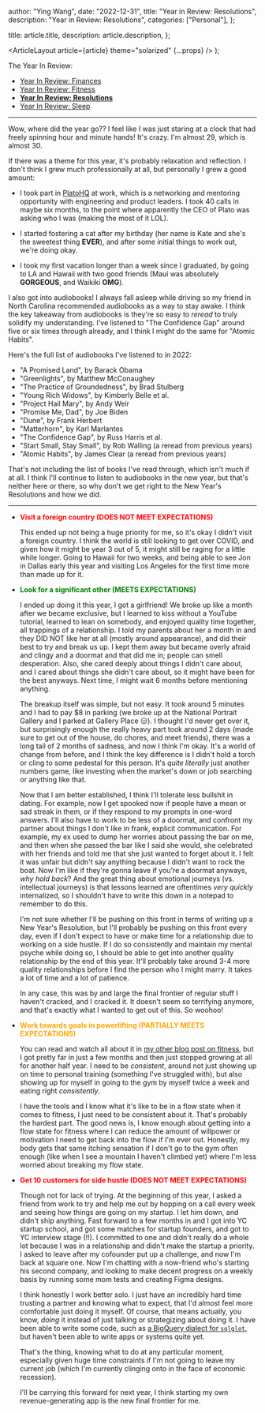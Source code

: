 
  author: "Ying Wang",
  date: "2022-12-31",
  title: "Year in Review: Resolutions",
  description: "Year in Review: Resolutions",
  categories: ["Personal"],
};

  title: article.title,
  description: article.description,
};

  <ArticleLayout article={article} theme="solarized" {...props} />
);

The Year In Review:

- [Year In Review: Finances](/posts/2022/12/31/year_in_review_finances)
- [Year In Review: Fitness](/posts/2022/12/31/year_in_review_fitness)
- [**Year In Review: Resolutions**](/posts/2022/12/31/year_in_review_resolutions)
- [Year In Review: Sleep](/posts/2022/12/31/year_in_review_sleep)

---

Wow, where did the year go?? I feel like I was just staring at a clock that had
freely spinning hour and minute hands! It's crazy. I'm almost 29, which is
almost 30.

If there was a theme for this year, it's probably relaxation and reflection. I
don't think I grew much professionally at all, but personally I grew a good
amount:

- I took part in [PlatoHQ](https://www.platohq.com/) at work, which is a
  networking and mentoring opportunity with engineering and product leaders. I
  took 40 calls in maybe six months, to the point where apparently the CEO of
  Plato was asking who I was (making the most of it LOL).

- I started fostering a cat after my birthday (her name is Kate and she's the
  sweetest thing **EVER**), and after some initial things to work out, we're
  doing okay.

- I took my first vacation longer than a week since I graduated, by going to LA
  and Hawaii with two good friends (Maui was absolutely **GORGEOUS**, and
  Waikiki **OMG**).

I also got into audiobooks! I always fall asleep while driving so my friend in
North Carolina recommended audiobooks as a way to stay awake. I think the key
takeaway from audiobooks is they're so easy to _reread_ to truly solidify my
understanding. I've listened to "The Confidence Gap" around five or six times
through already, and I think I might do the same for "Atomic Habits".

Here's the full list of audiobooks I've listened to in 2022:

- "A Promised Land", by Barack Obama
- "Greenlights", by Matthew McConaughey
- "The Practice of Groundedness", by Brad Stulberg
- "Young Rich Widows", by Kimberly Belle et al.
- "Project Hail Mary", by Andy Weir
- "Promise Me, Dad", by Joe Biden
- "Dune", by Frank Herbert
- "Matterhorn", by Karl Marlantes
- "The Confidence Gap", by Russ Harris et al.
- "Start Small, Stay Small", by Rob Walling (a reread from previous years)
- "Atomic Habits", by James Clear (a reread from previous years)

That's not including the list of books I've read through, which isn't much if at
all. I think I'll continue to listen to audiobooks in the new year, but that's
neither here or there, so why don't we get right to the New Year's Resolutions
and how we did.

---

- **<span style="color:red">Visit a foreign country (DOES NOT MEET
  EXPECTATIONS)</span>**

  This ended up not being a huge priority for me, so it's okay I didn't visit a
  foreign country. I think the world is still looking to get over COVID, and
  given how it might be year 3 out of 5, it might still be raging for a little
  while longer. Going to Hawaii for two weeks, and being able to see Jon in
  Dallas early this year and visiting Los Angeles for the first time more than
  made up for it.

- **<span style="color:green">Look for a significant other (MEETS
  EXPECTATIONS)</span>**

  I ended up doing it this year, I got a girlfriend! We broke up like a month
  after we became exclusive, but I learned to kiss without a YouTube tutorial,
  learned to lean on somebody, and enjoyed quality time together, all trappings
  of a relationship. I told my parents about her a month in and they DID NOT
  like her at all (mostly around appearance), and did their best to try and
  break us up. I kept them away but became overly afraid and clingy and a
  doormat and that did me in; people can smell desperation. Also, she cared
  deeply about things I didn't care about, and I cared about things she didn't
  care about, so it might have been for the best anyways. Next time, I might
  wait 6 months before mentioning anything.

  The breakup itself was simple, but not easy. It took around 5 minutes and I
  had to pay $8 in parking (we broke up at the National Portrait Gallery and I
  parked at Gallery Place :expressionless:). I thought I'd never get over it,
  but surprisingly enough the really heavy part took around 2 days (made sure to
  get out of the house, do chores, and meet friends), there was a long tail of 2
  months of sadness, and now I think I'm okay. It's a world of change from
  before, and I think the key difference is I didn't hold a torch or cling to
  some pedestal for this person. It's _quite literally_ just another numbers
  game, like investing when the market's down or job searching or anything like
  that.

  Now that I am better established, I think I'll tolerate less bullshit in
  dating. For example, now I get spooked now if people have a mean or sad streak
  in them, or if they respond to my prompts in one-word answers. I'll also have
  to work to be less of a doormat, and confront my partner about things I don't
  like in frank, explicit communication. For example, my ex used to dump her
  worries about passing the bar on me, and then when she passed the bar like I
  said she would, she celebrated with her friends and told me that she just
  wanted to forget about it. I felt it was unfair but didn't say anything
  because I didn't want to rock the boat. Now I'm like if they're gonna leave if
  you're a doormat anyways, _why hold back_? And the great thing about emotional
  journeys (vs. intellectual journeys) is that lessons learned are oftentimes
  _very quickly_ internalized, so I shouldn't have to write this down in a
  notepad to remember to do this.

  I'm not sure whether I'll be pushing on this front in terms of writing up a
  New Year's Resolution, but I'll probably be pushing on this front every day,
  even if I don't expect to have or make time for a relationship due to working
  on a side hustle. If I do so consistently and maintain my mental psyche while
  doing so, I should be able to get into another quality relationship by the end
  of this year. It'll probably take around 3-4 more quality relationships before
  I find the person who I might marry. It takes a lot of time and a lot of
  patience.

  In any case, this was by and large the final frontier of regular stuff I
  haven't cracked, and I cracked it. It doesn't seem so terrifying anymore, and
  that's exactly what I wanted to get out of this. So woohoo!

- **<span style="color:orange">Work towards goals in powerlifting (PARTIALLY
  MEETS EXPECTATIONS)</span>**

  You can read and watch all about it in [my other blog post on
  fitness](/posts/2022/12/31/year_in_review_fitness), but I got pretty far in
  just a few months and then just stopped growing at all for another half year.
  I need to be _consistent_, around not just showing up on time to personal
  training (something I've struggled with), but also showing up for myself in
  going to the gym by myself twice a week and eating right _consistently_.

  I have the tools and I know what it's like to be in a flow state when it comes
  to fitness, I just need to be consistent about it. That's probably the hardest
  part. The good news is, I know enough about getting into a flow state for
  fitness where I can reduce the amount of willpower or motivation I need to get
  back into the flow if I'm ever out. Honestly, my body gets that same itching
  sensation if I don't go to the gym often enough (like when I see a mountain I
  haven't climbed yet) where I'm less worried about breaking my flow state.

- **<span style="color:red">Get 10 customers for side hustle (DOES NOT MEET
  EXPECTATIONS)</span>**

  Though not for lack of trying. At the beginning of this year, I asked a friend
  from work to try and help me out by hopping on a call every week and seeing
  how things are going on my startup. I let him down, and didn't ship anything.
  Fast forward to a few months in and I got into YC startup school, and got some
  matches for startup founders, and got to YC interview stage (!!). I committed
  to one and didn't really do a whole lot because I was in a relationship and
  didn't make the startup a priority. I asked to leave after my cofounder put up
  a challenge, and now I'm back at square one. Now I'm chatting with a
  now-friend who's starting his second company, and looking to make decent
  progress on a weekly basis by running some mom tests and creating Figma
  designs.

  I think honestly I work better solo. I just have an incredibly hard time
  trusting a partner and knowing what to expect, that I'd almost feel more
  comfortable just doing it myself. Of course, that means actually, you know,
  _doing_ it instead of just talking or strategizing about doing it. I have been
  able to write some code, such as [a BigQuery dialect for
  `sqlglot`](https://github.com/tobymao/sqlglot/pull/204), but haven't been able
  to write apps or systems quite yet.

  That's the thing, knowing what to do at any particular moment, especially
  given huge time constraints if I'm not going to leave my current job (which
  I'm currently clinging onto in the face of economic recession).

  I'll be carrying this forward for next year, I think starting my own
  revenue-generating app is the new final frontier for me.
